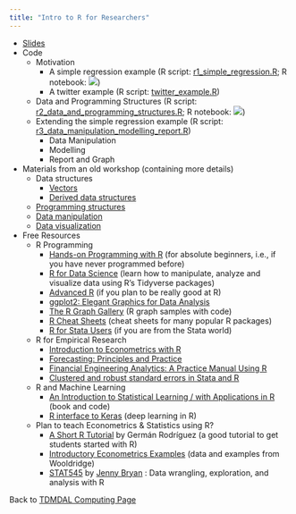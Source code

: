 ```yaml
---
title: "Intro to R for Researchers"
---
```


* [Slides]()
* Code
    * Motivation
        * A simple regression example (R script: [r1_simple_regression.R](r1_simple_regression.R); R notebook: [![](colab-badge.svg)](https://colab.research.google.com/github/tdmdal/r-workshop-researchers/blob/master/docs/rn1_A_Simple_Regression.ipynb))
        * A twitter example (R script: [twitter_example.R](twitter_example.R))
    * Data and Programming Structures (R script: [r2_data_and_programming_structures.R](r2_data_and_programming_structures.R); R notebook: [![](colab-badge.svg)](https://colab.research.google.com/github/tdmdal/r-workshop-researchers/blob/master/docs/rn2_Data_and_Programming_Structures.ipynb))
    * Extending the simple regression example (R script: [r3_data_manipulation_modelling_report.R](r3_data_manipulation_modelling_report.R))
        * Data Manipulation
        * Modelling
        * Report and Graph
* Materials from an old workshop (containing more details)
    * Data structures
        * [Vectors](extra_material/part1_1_vector.html)
        * [Derived data structures](extra_material/part1_2_derived_ds.html)
    * [Programming structures](extra_material/part1_3_function.html)
    * [Data manipulation](extra_material/part2_data_manipulation.html)
    * [Data visualization](extra_material/part3_visualization.html)
    
* Free Resources
    * R Programming
        * [Hands-on Programming with R](https://rstudio-education.github.io/hopr/) (for absolute beginners, i.e., if you have never programmed before)
        * [R for Data Science](https://r4ds.had.co.nz/) (learn how to manipulate, analyze and visualize data using R’s Tidyverse packages)
        * [Advanced R](https://adv-r.hadley.nz/) (if you plan to be really good at R)
        * [ggplot2: Elegant Graphics for Data Analysis](https://ggplot2-book.org/)
        * [The R Graph Gallery](https://www.r-graph-gallery.com/) (R graph samples with code)
        * [R Cheat Sheets](https://www.rstudio.com/resources/cheatsheets/) (cheat sheets for many popular R packages)
        * [R for Stata Users](https://www.matthieugomez.com/statar/index.html) (if you are from the Stata world)
    
    * R for Empirical Research
        * [Introduction to Econometrics with R](https://www.econometrics-with-r.org/)
        * [Forecasting: Principles and Practice](https://otexts.com/fpp2/)
        * [Financial Engineering Analytics: A Practice Manual Using R](https://bookdown.org/wfoote01/faur/)
        * [Clustered and robust standard errors in Stata and R](https://rmcd1024.github.io/R_and_Stata/)
        
    * R and Machine Learning
        * [An Introduction to Statistical Learning / with Applications in R](http://faculty.marshall.usc.edu/gareth-james/ISL/index.html) (book and code)
        * [R interface to Keras](https://tensorflow.rstudio.com/keras/) (deep learning in R)
        
    * Plan to teach Econometrics & Statistics using R?
        * [A Short R Tutorial](https://data.princeton.edu/R) by Germán Rodríguez (a good tutorial to get students started with R)
        * [Introductory Econometrics Examples](https://justinmshea.github.io/wooldridge/articles/Introductory-Econometrics-Examples.html) (data and examples from Wooldridge)
        * [STAT545](https://stat545.com/) by [Jenny Bryan](https://jennybryan.org/) : Data wrangling, exploration, and analysis with R


Back to [TDMDAL Computing Page](https://tdmdal.github.io/)